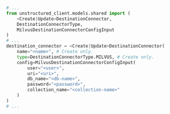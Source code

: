 ```python Python SDK
# ...
from unstructured_client.models.shared import (
    <Create|Update>DestinationConnector,
    DestinationConnectorType,
    MilvusDestinationConnectorConfigInput
)
# ...
destination_connector = <Create|Update>DestinationConnector(
    name="<name>", # Create only.
    type=DestinationConnectorType.MILVUS, # Create only.
    config=MilvusDestinationConnectorConfigInput(
        user="<user>",
        uri="<uri>",
        db_name="<db-name>",
        password="<password>",
        collection_name="<collection-name>"
    )
)
# ...
```